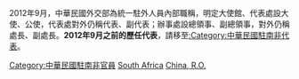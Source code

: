2012年9月，中華民國外交部為統一駐外人員內部職稱，明定大使館、代表處設大使、公使，代表處對外仍稱代表、副代表；辦事處設總領事、副總領事，對外仍稱處長、副處長。'''2012年9月之前的歷任代表'''，請移至[[:Category:中華民國駐南非代表|:Category:中華民國駐南非代表]]。

[[Category:中華民國駐南非官員|Category:中華民國駐南非官員]]
[[Category:中華民國駐非洲大使|South Africa]]
[[Category:駐南非大使|China, R.O.]]